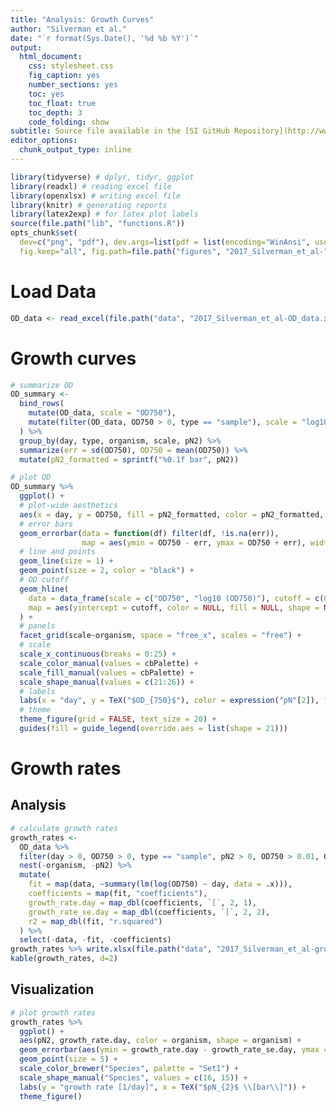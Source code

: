 ```yaml
---
title: "Analysis: Growth Curves"
author: "Silverman et al."
date: "`r format(Sys.Date(), '%d %b %Y')`"
output:
  html_document: 
    css: stylesheet.css
    fig_caption: yes
    number_sections: yes
    toc: yes
    toc_float: true
    toc_depth: 3
    code_folding: show
subtitle: Source file available in the [SI GitHub Repository](http://www.github.com/KopfLab/2017_Silverman_et_al/growth_curves_analysis.Rmd)
editor_options:
  chunk_output_type: inline
---
```


```r
library(tidyverse) # dplyr, tidyr, ggplot
library(readxl) # reading excel file
library(openxlsx) # writing excel file
library(knitr) # generating reports
library(latex2exp) # for latex plot labels
source(file.path("lib", "functions.R"))
opts_chunk$set(
  dev=c("png", "pdf"), dev.args=list(pdf = list(encoding="WinAnsi", useDingbats=FALSE)),
  fig.keep="all", fig.path=file.path("figures", "2017_Silverman_et_al-"))
```

# Load Data

```r
OD_data <- read_excel(file.path("data", "2017_Silverman_et_al-OD_data.xlsx"))
```

# Growth curves

```r
# summarize OD
OD_summary <- 
  bind_rows(
    mutate(OD_data, scale = "OD750"),
    mutate(filter(OD_data, OD750 > 0, type == "sample"), scale = "log10 (OD750)", OD750 = log10(OD750))
  ) %>% 
  group_by(day, type, organism, scale, pN2) %>% 
  summarize(err = sd(OD750), OD750 = mean(OD750)) %>% 
  mutate(pN2_formatted = sprintf("%0.1f bar", pN2))

# plot OD
OD_summary %>% 
  ggplot() +
  # plot-wide aesthetics
  aes(x = day, y = OD750, fill = pN2_formatted, color = pN2_formatted, shape = type) +
  # error bars
  geom_errorbar(data = function(df) filter(df, !is.na(err)), 
                map = aes(ymin = OD750 - err, ymax = OD750 + err), width = 0.2, alpha = 0.6) +
  # line and points
  geom_line(size = 1) +
  geom_point(size = 2, color = "black") +
  # OD cutoff
  geom_hline(
    data = data_frame(scale = c("OD750", "log10 (OD750)"), cutoff = c(0.4, log10(0.4))),
    map = aes(yintercept = cutoff, color = NULL, fill = NULL, shape = NULL)
  ) +
  # panels
  facet_grid(scale~organism, space = "free_x", scales = "free") + 
  # scale
  scale_x_continuous(breaks = 0:25) +
  scale_color_manual(values = cbPalette) +
  scale_fill_manual(values = cbPalette) +
  scale_shape_manual(values = c(21:26)) +
  # labels
  labs(x = "day", y = TeX("$OD_{750}$"), color = expression("pN"[2]), fill = expression("pN"[2]), size = 5) +
  # theme
  theme_figure(grid = FALSE, text_size = 20) +
  guides(fill = guide_legend(override.aes = list(shape = 21))) 
```

# Growth rates

## Analysis

```r
# calculate growth rates
growth_rates <- 
  OD_data %>% 
  filter(day > 0, OD750 > 0, type == "sample", pN2 > 0, OD750 > 0.01, OD750 <= 0.4) %>% 
  nest(-organism, -pN2) %>%
  mutate(
    fit = map(data, ~summary(lm(log(OD750) ~ day, data = .x))),
    coefficients = map(fit, "coefficients"),
    growth_rate.day = map_dbl(coefficients, `[`, 2, 1),
    growth_rate_se.day = map_dbl(coefficients, `[`, 2, 2),
    r2 = map_dbl(fit, "r.squared")
  ) %>% 
  select(-data, -fit, -coefficients)
growth_rates %>% write.xlsx(file.path("data", "2017_Silverman_et_al-growth_rate_data.xlsx"))
kable(growth_rates, d=2)
```

## Visualization

```r
# plot growth rates
growth_rates %>% 
  ggplot() + 
  aes(pN2, growth_rate.day, color = organism, shape = organism) +
  geom_errorbar(aes(ymin = growth_rate.day - growth_rate_se.day, ymax = growth_rate.day + growth_rate_se.day), width = 0) +
  geom_point(size = 5) +
  scale_color_brewer("Species", palette = "Set1") +
  scale_shape_manual("Species", values = c(16, 15)) + 
  labs(y = "growth rate [1/day]", x = TeX("$pN_{2}$ \\[bar\\]")) +
  theme_figure() 
```

